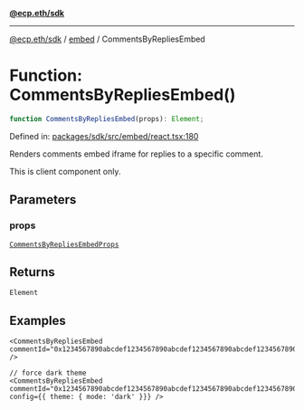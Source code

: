[**@ecp.eth/sdk**](../../index.mdx)

***

[@ecp.eth/sdk](/sdk-reference/index.mdx) / [embed](/sdk-reference/embed/index.mdx) / CommentsByRepliesEmbed

# Function: CommentsByRepliesEmbed()

```ts
function CommentsByRepliesEmbed(props): Element;
```

Defined in: [packages/sdk/src/embed/react.tsx:180](https://github.com/ecp-eth/comments-monorepo/blob/main/packages/sdk/src/embed/react.tsx#L180)

Renders comments embed iframe for replies to a specific comment.

This is client component only.

## Parameters

### props

[`CommentsByRepliesEmbedProps`](/sdk-reference/embed/type-aliases/CommentsByRepliesEmbedProps.mdx)

## Returns

`Element`

## Examples

```tsx
<CommentsByRepliesEmbed commentId="0x1234567890abcdef1234567890abcdef1234567890abcdef1234567890abcdef" />
```

```tsx
// force dark theme
<CommentsByRepliesEmbed commentId="0x1234567890abcdef1234567890abcdef1234567890abcdef1234567890abcdef" config={{ theme: { mode: 'dark' }}} />
```
